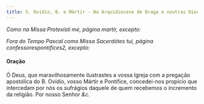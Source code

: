 ```yaml
---
title: S. Ovídio, B. e Mártir - Na Arquidiocese de Braga e noutras Dioceses
---
```


<em>Como na Missa Protexísti me, página martir, excepto:</em>

<em>
  Fora do Tempo Pascal como Missa Sacerdótes tui, página confessorespontifices2,
  excepto:
</em>


#### Oração
<div class="container-fluid">
  <div class="row">
    <span class="text-justify"></span>
<span class="text-justify">
      Ó Deus, que maravilhosamente ilustrastes a vossa Igreja com a pregação
      apostólica do B. Ovídio, vosso Mártir e Pontífice, concedei-nos propício
      que intercedam por nós os sufrágios daquele de quem recebemos o incremento
      da religião. Por nosso Senhor <em>&c.</em>
    </span>
</div>
